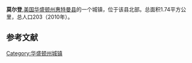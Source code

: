 {{Infobox settlement
|official_name            = 莫尔登
|settlement_type          = 镇
|nickname                 =
|motto                    =

<!-- Images -->
|image_skyline            =
|imagesize                =
|image_caption            =
|image_flag               =
|image_seal               =

<!-- Maps -->
|image_map = Whitman_County_Washington_Incorporated_and_Unincorporated_areas_Malden_Highlighted.svg
|mapsize                  = 250px
|map_caption              = 所在位置
|image_map1               =
|mapsize1                 =
|map_caption1             =

<!-- Location -->
|subdivision_type         = 国家
|subdivision_name         = 美国
|subdivision_type1        = 州
|subdivision_name1        = 华盛顿州
|subdivision_type2        = 县
|subdivision_name2        =惠特曼县

<!-- Area -->
|unit_pref                = Imperial
|area_footnotes           = 
|area_magnitude           =
|area_total_km2           = 1.74
|area_land_km2            = 1.74
|area_water_km2           = 0
|area_total_sq_mi         = 0.67
|area_land_sq_mi          = 0.67
|area_water_sq_mi         = 0

<!-- Population -->
|population_as_of         = 2010年
|population_est           = 204
|pop_est_as_of            = 2012<ref name="2012 Pop Estimate">{{cite web|title=Population Estimates|url=http://www.census.gov/popest/data/cities/totals/2012/SUB-EST2012.html|publisher=[[United_States_Census_Bureau|United States Census Bureau]]|accessdate=2013-06-01|archive-url=https://www.webcitation.org/6HQu4Spqa?url=http://www.census.gov/popest/data/cities/totals/2012/SUB-EST2012.html|archive-date=2013-06-17|dead-url=yes}}</ref>
|population_footnotes     = 
|population_total         = 203
|population_density_km2   = 117.0
|population_density_sq_mi = 303.0

<!-- General information -->
|timezone                 = [[太平洋时区|太平洋时区]]
|utc_offset               = -8
|timezone_DST             = PDT
|utc_offset_DST           = -7
|elevation_footnotes      =
|elevation_m              = 652
|elevation_ft             = 2139
|coordinates_display      = inline,title
|coordinates_type         = region:US_type:city
|latd = 47 |latm = 13 |lats = 39 |latNS = N
|longd = 117 |longm = 28 |longs = 32 |longEW = W

|postal_code_type         = 邮编
|postal_code              = 99149
|area_code                = 509
|website                  =
|footnotes                =
}}'''莫尔登''',[[美国|美国]][[华盛顿州|华盛顿州]][[惠特曼县|惠特曼县]]的一个城镇，位于该县北部。总面积1.74平方公里，总人口203（2010年）。


==参考文献==
{{reflist}}

[[Category:华盛顿州城镇|Category:华盛顿州城镇]]